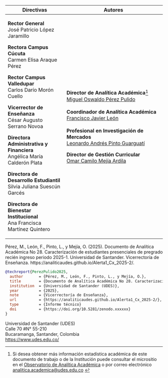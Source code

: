 +--------------------------------------------+---------------------------------------------------------------------------+
| Directivas                                 | **Autores**                                                               |
+============================================+===========================================================================+
| **Rector General\                          | **Director de Analítica Académica**[^index-1]\                            |
| **José Patricio López Jaramillo            | [Miguel Oswaldo Pérez Pulido](https://orcid.org/0000-0003-2945-0526)\     |
|                                            | \                                                                         |
| **Rectora Campus Cúcuta\                   | **Coordinador de Analítica Académica**\                                   |
| **Carmen Elisa Araque Pérez                | [Francisco Javier León](https://orcid.org/0000-0002-8904-5242)\           |
|                                            | \                                                                         |
| **Rector Campus Valledupar**\              | **Profesional en Investigación de Mercados**\                             |
| Carlos Darío Morón Cuello                  | [Leonardo Andrés Pinto Guarguatí](https://orcid.org/0009-0007-0492-9270)\ |
|                                            |                                                                           |
| **Vicerrector de Enseñanza\                | **Director de Gestión Curricular** **\                                    |
| **César Augusto Serrano Novoa              | **[Omar Camilo Mejía Ardila](https://orcid.org/0000-0002-4040-1269)\      |
|                                            |                                                                           |
| **Directora Administrativa y Financiera**\ |                                                                           |
| Angélica María Calderón Plata              |                                                                           |
|                                            |                                                                           |
| **Directora de Desarrollo Estudiantil**\   |                                                                           |
| Silvia Juliana Suescún Garcés              |                                                                           |
|                                            |                                                                           |
| **Directora de Bienestar Institucional**\  |                                                                           |
| Ana Francisca Martínez Quintero            |                                                                           |
+--------------------------------------------+---------------------------------------------------------------------------+

[^index-1]: Si desea obtener más información estadística académica de este documento de trabajo o de la Institución puede consultar el micrositio en el [Observatorio de Analítica Académica](https://udes.edu.co/ensenanza/dependencias/analitica-academica/observatorio) o por correo electrónico [analitica.academica\@udes.edu.co](mailto:analitica.academica@udes.edu.co) 

::: {.callout-warning title="Para citar"}
Pérez, M., León, F., Pinto, L., y Mejía, O. (2025). Documento de Analítica Académica No 28. Caracterización de estudiantes presenciales de pregrado recién ingreso periodo 2025-1. Universidad de Santander. Vicerrectoría de Enseñanza. https://analiticaudes.github.io/Alerta1_Cx_2025-2/.
:::

``` bibtex
@techreport{PerezPulido2025,
  author       = {Pérez, M., León, F., Pinto, L., y Mejía, O.},
  title        = {Documento de Analítica Académica No 28. Caracterización de estudiantes presenciales de pregrado recién ingreso periodo 2025-1.},
  institution  = {Universidad de Santander (UDES)},
  year         = {2025},
  note         = {Vicerrectoría de Enseñanza},
  url          = {https://analiticaudes.github.io/Alerta1_Cx_2025-2/},
  type         = {Informe técnico}
  doi          = {https://doi.org/10.5281/zenodo.xxxxxx}
}
```

::: {.callout-note title="Derechos de Autor"}
Universidad de Santander (UDES)\
Calle 70 #N° 55-210\
Bucaramanga, Santander, Colombia\
<https://www.udes.edu.co/> 
:::
